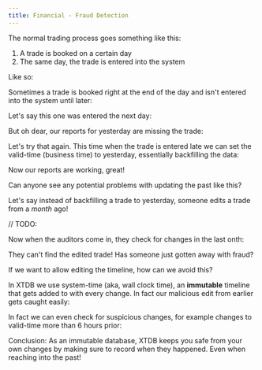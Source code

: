 ```yaml
---
title: Financial - Fraud Detection
---
```



The normal trading process goes something like this:

1. A trade is booked on a certain day
2. The same day, the trade is entered into the system

Like so:

<Fiddle magicContext="my-context">
  <Txs systemTime="2024-01-01"
       txs="INSERT INTO trades (xt$id, volume, of)
            VALUES
            (1, 150, 'ABC'),
            (2, 430, 'XYZ'),
            (3, 200, 'ABC')" />
  <Query q="SELECT t.xt$id, t.volume, t.of, t.xt$valid_from AS trade_date
            FROM trades AS t
            ORDER BY t.xt$id" />
</Fiddle>

Sometimes a trade is booked right at the end of the day and isn't entered into the system until later:

Let's say this one was entered the next day:

<Fiddle magicContext="my-context">
  <Txs systemTime="2024-01-02"
       txs="INSERT INTO trades (xt$id, volume, of)
            VALUES
            (4, 320, 'DEF')" />
  <Query q="SELECT t.xt$id, t.volume, t.of, t.xt$valid_from AS trade_date
            FROM trades AS t
            ORDER BY t.xt$id" />
</Fiddle>

But oh dear, our reports for yesterday are missing the trade:

<Fiddle magicContext="my-context">
  <Query q="SELECT *
            FROM trades AS t
            WHERE t.xt$valid_from = DATE '2024-01-01'
            ORDER BY t.xt$id" />
</Fiddle>

Let's try that again. This time when the trade is entered late we can set the valid-time (business time) to yesterday, essentially backfilling the data:

<Fiddle magicContext="my-context">
  <Txs systemTime="2024-01-02"
       txs="INSERT INTO trades (xt$id, volume, of, xt$valid_from)
            VALUES
            (4, 320, 'DEF', DATE '2024-01-01')" />
  <Query q="SELECT *
            FROM trades AS t
            WHERE t.xt$valid_from = DATE '2024-01-01'
            ORDER BY t.xt$id" />
</Fiddle>

Now our reports are working, great!

Can anyone see any potential problems with updating the past like this?

Let's say instead of backfilling a trade to yesterday, someone edits a trade from a *month* ago!

// TODO:

<Fiddle magicContext="my-context">
  <Txs systemTime="2024-01-02"
       txs="INSERT INTO trades (xt$id, volume, of, xt$valid_from)
            VALUES
            (4, 320, 'DEF', DATE '2024-01-01')" />
  <Query q="SELECT *
            FROM trades AS t
            WHERE t.xt$valid_from = DATE '2024-01-01'
            ORDER BY t.xt$id" />
</Fiddle>

Now when the auditors come in, they check for changes in the last onth:

<Fiddle magicContext="my-context">
  <Query q="SELECT *
            FROM trades AS t
            WHERE t.xt$valid_from > DATE '2024-01-01'
            ORDER BY t.xt$id" />
</Fiddle>

They can't find the edited trade! Has someone just gotten away with fraud?

If we want to allow editing the timeline, how can we avoid this?

In XTDB we use system-time (aka, wall clock time), an **immutable** timeline that gets added to with every change. In fact our malicious edit from earlier gets caught easily:

<Fiddle magicContext="my-context">
  <Query q="SELECT *
            FROM trades AS t
            WHERE t.xt$system_from > DATE '2024-01-01'
            ORDER BY t.xt$id" />
</Fiddle>

In fact we can even check for suspicious changes, for example changes to valid-time more than 6 hours prior:

<Fiddle magicContext="my-context">
  <Query q="SELECT *
            FROM trades AS t
            WHERE (t.xt$system_from - t.xt$valid_from) > 0
            ORDER BY t.xt$id" />
</Fiddle>

Conclusion: As an immutable database, XTDB keeps you safe from your own changes by making sure to record when they happened. Even when reaching into the past!
